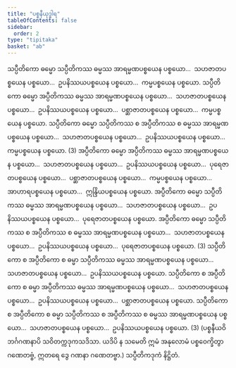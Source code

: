 ```yaml
---
title: "ပစ္စနီယုဒ္ဓါရ"
tableOfContents: false
sidebar:
  order: 2
type: "tipitaka"
basket: "ab"
---
```



<DynamicBreadcrumb />

<Division number="164">

<Paragraph number="4433">
သပ္ပီတိကော ဓမ္မော သပ္ပီတိကဿ ဓမ္မဿ အာရမ္မဏပစ္စယေန ပစ္စယော…  သဟဇာတပစ္စယေန ပစ္စယော…  ဥပနိဿယပစ္စယေန ပစ္စယော…  ကမ္မပစ္စယေန ပစ္စယော. သပ္ပီတိကော ဓမ္မော အပ္ပီတိကဿ ဓမ္မဿ အာရမ္မဏပစ္စယေန ပစ္စယော…  သဟဇာတပစ္စယေန ပစ္စယော…  ဥပနိဿယပစ္စယေန ပစ္စယော…  ပစ္ဆာဇာတပစ္စယေန ပစ္စယော…  ကမ္မပစ္စယေန ပစ္စယော. သပ္ပီတိကော ဓမ္မော သပ္ပီတိကဿ စ အပ္ပီတိကဿ စ ဓမ္မဿ အာရမ္မဏပစ္စယေန ပစ္စယော…  သဟဇာတပစ္စယေန ပစ္စယော…  ဥပနိဿယပစ္စယေန ပစ္စယော…  ကမ္မပစ္စယေန ပစ္စယော. (3)
</Paragraph>

</Division>
<Division number="165">

<Paragraph number="4434">
အပ္ပီတိကော ဓမ္မော အပ္ပီတိကဿ ဓမ္မဿ အာရမ္မဏပစ္စယေန ပစ္စယော…  သဟဇာတပစ္စယေန ပစ္စယော…  ဥပနိဿယပစ္စယေန ပစ္စယော…  ပုရေဇာတပစ္စယေန ပစ္စယော…  ပစ္ဆာဇာတပစ္စယေန ပစ္စယော…  ကမ္မပစ္စယေန ပစ္စယော…  အာဟာရပစ္စယေန ပစ္စယော…  ဣန္ဒြိယပစ္စယေန ပစ္စယော. အပ္ပီတိကော ဓမ္မော သပ္ပီတိကဿ ဓမ္မဿ အာရမ္မဏပစ္စယေန ပစ္စယော…  သဟဇာတပစ္စယေန ပစ္စယော…  ဥပနိဿယပစ္စယေန ပစ္စယော…  ပုရေဇာတပစ္စယေန ပစ္စယော. အပ္ပီတိကော ဓမ္မော သပ္ပီတိကဿ စ အပ္ပီတိကဿ စ ဓမ္မဿ အာရမ္မဏပစ္စယေန ပစ္စယော…  သဟဇာတပစ္စယေန ပစ္စယော…  ဥပနိဿယပစ္စယေန ပစ္စယော…  ပုရေဇာတပစ္စယေန ပစ္စယော. (3)
</Paragraph>

</Division>
<Division number="166">

<Paragraph number="4435">
သပ္ပီတိကော စ အပ္ပီတိကော စ ဓမ္မာ သပ္ပီတိကဿ ဓမ္မဿ အာရမ္မဏပစ္စယေန ပစ္စယော…  သဟဇာတပစ္စယေန ပစ္စယော…  ဥပနိဿယပစ္စယေန ပစ္စယော. သပ္ပီတိကော စ အပ္ပီတိကော စ ဓမ္မာ အပ္ပီတိကဿ ဓမ္မဿ အာရမ္မဏပစ္စယေန ပစ္စယော…  သဟဇာတပစ္စယေန ပစ္စယော…  ဥပနိဿယပစ္စယေန ပစ္စယော…  ပစ္ဆာဇာတပစ္စယေန ပစ္စယော. သပ္ပီတိကော စ အပ္ပီတိကော စ ဓမ္မာ သပ္ပီတိကဿ စ အပ္ပီတိကဿ စ ဓမ္မဿ အာရမ္မဏပစ္စယေန ပစ္စယော…  သဟဇာတပစ္စယေန ပစ္စယော…  ဥပနိဿယပစ္စယေန ပစ္စယော. (3)
</Paragraph>

<Paragraph number="4436">
(ပစ္စနီယဝိဘင်္ဂဂဏနာပိ သဝိတက္ကဒုကသဒိသာ. ယဒိပိ န သမေတိ ဣမံ အနုလောမံ ပစ္စဝေက္ခိတွာ ဂဏေတဗ္ဗံ, ဣတရေ ဒွေ ဂဏနာ ဂဏေတဗ္ဗာ.)

</Paragraph>
</Division>

<Paragraph number="4437" type="center">
သပ္ပီတိကဒုကံ နိဋ္ဌိတံ.
</Paragraph>